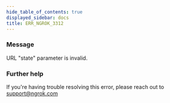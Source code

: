 ```yaml
---
hide_table_of_contents: true
displayed_sidebar: docs
title: ERR_NGROK_3312
---
```


### Message

URL "state" parameter is invalid.

### Further help

If you're having trouble resolving this error, please reach out to [support@ngrok.com](mailto:support@ngrok.com?subject=Help%20with%20ERR_NGROK_3312)
